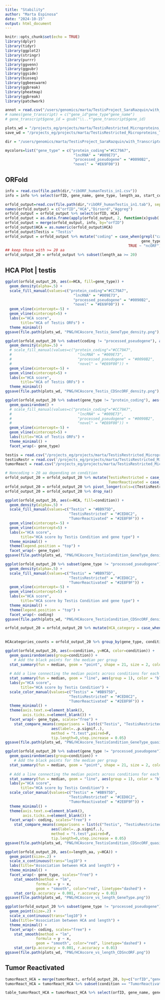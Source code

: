 ```yaml
---
title: "Stability"
author: "Marta Espinosa"
date: "2024-10-15"
output: html_document
---
```


```r
knitr::opts_chunk$set(echo = TRUE)
library(dplyr)
library(tidyr)
library(ggplot2)
library(stringr)
library(purrr)
library(ggvenn)
library(ggpubr)
library(ggside)
library(bioseq)
library(ggbeeswarm)
library(ggbreak)
library(pheatmap)
library(ggbreak) 
library(patchwork)

annot = read.csv("/users/genomics/marta/TestisProject_SaraRazquin/with_TranscriptomeReconstruction/human/newReference_Resconstructed/1transcript_1gene.reconstructed.csv")
# names(gene_transcript) = c("gene_id"gene_type"gene_name")
# gene_transcript$gene_id = gsub("\\..*"gene_transcript$gene_id)

plots_wd = "/projects_eg/projects/marta/TestisRestricted_Microproteins_TSA/with_TranscriptomeReconstruction/Q6_Stability/human/plots"
save_wd = "/projects_eg/projects/marta/TestisRestricted_Microproteins_TSA/with_TranscriptomeReconstruction/Q6_Stability/human"

dir = "/users/genomics/marta/TestisProject_SaraRazquin/with_TranscriptomeReconstruction/human/ORFold"

mycolors=list("gene_type" = c("protein_coding"="#CC79A7",
                               "lncRNA" = "#009E73",
                               "processed_pseudogene" = "#0090B2",
                               "novel" = "#E69F00"))
```

## ORFold


```r
info = read.csv(file.path(dir,"ribORF_humanTestis_in1.csv"))
info = info %>% select(orfID, gene_name, gene_type, length_aa, start_codon) 

orfold_output=read.csv(file.path(dir,"ribORF_humanTestis_in1.tab"), sep="\t", skip = 1, header=F)
names(orfold_output) = c("orfID","HCA","Dirsord","Aggreg")
orfold_output = orfold_output %>% select(orfID, HCA)
orfold_output = as.data.frame(apply(orfold_output, 2, function(x)gsub('\\s+', '',x)))
orfold_output = merge(orfold_output, info, by="orfID")
orfold_output$HCA = as.numeric(orfold_output$HCA)
orfold_output$Testis = "Testis"
orfold_output = orfold_output %>% mutate("coding" = case_when(grepl("canonical", orfID) ~ "CDS",
                                                              gene_type == "processed_pseudogene" ~ "processed_pseudogene",
                                                        TRUE ~ "ncORF"))
## keep those with >= 20 aa 
orfold_output_20 = orfold_output %>% subset(length_aa >= 20)
```

## HCA Plot | testis

```r
ggplot(orfold_output_20, aes(x=HCA, fill=gene_type)) +
  geom_density(alpha=.5) +
  scale_fill_manual(values=c("protein_coding"="#CC79A7",
                               "lncRNA" = "#009E73",
                               "processed_pseudogene" = "#0090B2",
                               "novel" = "#E69F00")) +
  geom_vline(xintercept=-5) +
  geom_vline(xintercept=5) +
  labs(x="HCA score",
       title="HCA of Testis ORFs") +
  theme_minimal()
ggsave(file.path(plots_wd, "PNG/HCAscore_Testis_GeneType_density.png"), height=4)

ggplot(orfold_output_20 %>% subset(coding != "processed_pseudogene"), aes(x=HCA, fill=coding)) +
  geom_density(alpha=.5) +
  # scale_fill_manual(values=c("protein_coding"="#CC79A7",
  #                              "lncRNA" = "#009E73",
  #                              "processed_pseudogene" = "#0090B2",
  #                              "novel" = "#E69F00")) +
  geom_vline(xintercept=-5) +
  geom_vline(xintercept=5) +
  labs(x="HCA score",
       title="HCA of Testis ORFs") +
  theme_minimal()
ggsave(file.path(plots_wd, "PNG/HCAscore_Testis_CDSncORF_density.png"), height=4)
```

```r
ggplot(orfold_output_20 %>% subset(gene_type != "protein_coding"), aes(y=HCA, x=start_codon)) +
  geom_quasirandom() +
  # scale_fill_manual(values=c("protein_coding"="#CC79A7",
  #                              "lncRNA" = "#009E73",
  #                              "processed_pseudogene" = "#0090B2",
  #                              "novel" = "#E69F00")) +
  geom_vline(xintercept=-5) +
  geom_vline(xintercept=5) +
  labs(title="HCA of Testis ORFs") +
  theme_minimal() +
  facet_wrap(~ gene_type)
```

```r
testis = read.csv("/projects_eg/projects/marta/TestisRestricted_Microproteins_TSA/with_TranscriptomeReconstruction/Q1_TestisORFs/human/ribORF_humanTestis_in1.csv")
testisRestr = read.csv('/projects_eg/projects/marta/TestisRestricted_Microproteins_TSA/with_TranscriptomeReconstruction/Q2_TestisRestricted/human/testisRestricted_GTEx_translatedONLYtestis.csv')
tumorReact = read.csv("/projects_eg/projects/marta/TestisRestricted_Microproteins_TSA/with_TranscriptomeReconstruction/Q4_TestisRestricted_TumorSpecific/human/TOv3x_5percent_TestisRestrictedGTEx_Translated_Ctypes.csv")

# Noncoding > 20 aa depending on condition
orfold_output_20 = orfold_output_20 %>% mutate(TestisRestricted = case_when(orfID %in% testisRestr$orfID ~ "yes"),
                                               TumorReactivated = case_when(orfID %in% tumorReact$orfID ~ "yes")) 
orfold_output_20 = orfold_output_20 %>% pivot_longer(cols=c(TestisRestricted, TumorReactivated, Testis), names_to="condition", values_to="values")
orfold_output_20 = orfold_output_20 %>% drop_na()

ggplot(orfold_output_20, aes(x=HCA, fill=condition)) +
  geom_density(alpha=.5) +
  scale_fill_manual(values=c("Testis" = "#BB975D",
                             "TestisRestricted" = "#CED8C2",
                             "TumorReactivated" = "#2E8F9F")) +
  geom_vline(xintercept=-5) +
  geom_vline(xintercept=5) +
  labs(x="HCA score",
       title="HCA score by Testis Condition and gene type") +
  theme_minimal() +
  theme(legend.position = "top") +
  facet_wrap(~ gene_type)
ggsave(file.path(plots_wd, "PNG/HCAscore_TestisCondition_GeneType_density.png"))

ggplot(orfold_output_20 %>% subset(gene_type != "processed_pseudogene"), aes(x=HCA, fill=condition)) +
  geom_density(alpha=.5) +
  scale_fill_manual(values=c("Testis" = "#BB975D",
                             "TestisRestricted" = "#CED8C2",
                             "TumorReactivated" = "#2E8F9F")) +
  geom_vline(xintercept=-5) +
  geom_vline(xintercept=5) +
  labs(x="HCA score",
       title="HCA score by Testis Condition and gene type") +
  theme_minimal() +
  theme(legend.position = "top") +
  facet_wrap(~ coding)
ggsave(file.path(plots_wd, "PNG/HCAscore_TestisCondition_CDSncORF_density.png"))
```

```r
orfold_output_20 = orfold_output_20 %>% mutate(HCA_category = case_when(HCA < -5 ~ "low HCA",
                                                                        HCA > 5 ~ "high HCA",
                                                                        TRUE ~ "intermediate HCA"))
HCAcategories_counts = orfold_output_20 %>% group_by(gene_type, condition, HCA_category) %>% count()

ggplot(orfold_output_20, aes(x=condition, y=HCA, color=condition)) +
  geom_quasirandom(aes(group=condition)) +
    # Add the black points for the median per group
  stat_summary(fun = median, geom = "point", shape = 21, size = 2, color = "black", fill = "black") +
  
  # Add a line connecting the median points across conditions for each gene_type
  stat_summary(fun = median, geom = "line", aes(group = 1), color = "black", size = .5, linetype= "dashed") +
  labs(y="HCA score",
       title="HCA score by Testis Condition") +
  scale_color_manual(values=c("Testis" = "#BB975D",
                             "TestisRestricted" = "#CED8C2",
                             "TumorReactivated" = "#2E8F9F")) +
  theme_minimal() +
  theme(axis.text.x=element_blank(),
        axis.ticks.x=element_blank()) +
  facet_wrap(~ gene_type, scales="free") +
    stat_compare_means(comparisons = list(c("Testis", "TestisRestricted"), c("TestisRestricted", "TumorReactivated"), c("Testis", "TumorReactivated")),
                     aes(label=..p.signif..),
                     method = "t.test",paired=F,
                     tip.length=0,step.increase = 0.05)
ggsave(file.path(plots_wd, "PNG/HCAscore_TestisCondition_GeneType_quasirandom.png"))

ggplot(orfold_output_20 %>% subset(gene_type != "processed_pseudogene"), aes(x=condition, y=HCA, color=condition)) +
  geom_quasirandom(aes(group=condition)) +
    # Add the black points for the median per group
  stat_summary(fun = median, geom = "point", shape = 21, size = 2, color = "black", fill = "black") +
  
  # Add a line connecting the median points across conditions for each gene_type
  stat_summary(fun = median, geom = "line", aes(group = 1), color = "black", size = .5, linetype= "dashed") +
  labs(y="HCA score",
       title="HCA score by Testis Condition") +
  scale_color_manual(values=c("Testis" = "#BB975D",
                             "TestisRestricted" = "#CED8C2",
                             "TumorReactivated" = "#2E8F9F")) +
  theme_minimal() +
  theme(axis.text.x=element_blank(),
        axis.ticks.x=element_blank()) +
  facet_wrap(~ coding, scales="free") +
    stat_compare_means(comparisons = list(c("Testis", "TestisRestricted"), c("TestisRestricted", "TumorReactivated"), c("Testis", "TumorReactivated")),
                     aes(label=..p.signif..),
                     method = "t.test",paired=F,
                     tip.length=0,step.increase = 0.05)
ggsave(file.path(plots_wd, "PNG/HCAscore_TestisCondition_CDSncORF_quasirandom.png"))
```

```r
ggplot(orfold_output_20, aes(x=length_aa, y=HCA)) +
  geom_point(size=.2) +
  scale_x_continuous(trans="log10") +
  labs(title="Association between HCA and length") +
  theme_minimal() +
  facet_wrap(~ gene_type, scales="free") +
    stat_smooth(method = "lm", 
              formula = y ~ x, 
              geom = "smooth", color="red", linetype="dashed") +
    stat_cor(p.accuracy = 0.001, r.accuracy = 0.01)
ggsave(file.path(plots_wd, "PNG/HCAscore_vs_length_GeneType.png"))

ggplot(orfold_output_20 %>% subset(gene_type != "processed_pseudogene"), aes(x=length_aa, y=HCA)) +
  geom_point(size=.2) +
  scale_x_continuous(trans="log10") +
  labs(title="Association between HCA and length") +
  theme_minimal() +
  facet_wrap(~ coding, scales="free") +
    stat_smooth(method = "lm", 
              formula = y ~ x, 
              geom = "smooth", color="red", linetype="dashed") +
    stat_cor(p.accuracy = 0.001, r.accuracy = 0.01)
ggsave(file.path(plots_wd, "PNG/HCAscore_vs_length_CDSncORF.png"))
```

## Tumor Reactivated

```r
tumorReact_HCA = merge(tumorReact, orfold_output_20, by=c("orfID","gene_name","gene_type","length_aa","start_codon"))
tumorReact_HCA = tumorReact_HCA %>% subset(condition == "TumorReactivated")

table_tumorReact_HCA = tumorReact_HCA %>% select(orfID, gene_name, gene_type, HCA_category, HCA) %>% unique()
```

